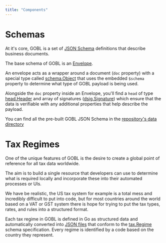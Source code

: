 ```yaml
---
title: "Components"
---
```


# Schemas

At it's core, GOBL is a set of [JSON Schema](https://json-schema.org/) definitions that describe business documents.

The base schema of GOBL is an [Envelope](/draft-0/envelope).

An envelope acts as a wrapper around a document (`doc` property) with a special type called [schema.Object](/draft-0/schema/object) that uses the embedded `$schema` property to determine what type of GOBL payload is being used.

Alongside the `doc` property inside an Envelope, you'll find a `head` of type [head.Header](/draft-0/head/header) and array of signatures ([dsig.Signature](/draft-0/dsig/signature)) which ensure that the data is verifiable with any additional properties that help describe the payload.

You can find all the pre-built GOBL JSON Schema in the [repository's data directory](https://github.com/invopop/gobl/tree/main/data/schemas)

# Tax Regimes

One of the unique features of GOBL is the desire to create a global point of reference for all tax data worldwide.

The aim is to build a single resource that developers can use to determine what is required locally and incorporate these into their automated processes or UIs.

We have be realistic, the US tax system for example is a total mess and incredibly difficult to put into code, but for most countries around the world based on a VAT or GST system there is hope for trying to put the tax types, rates, and rules into a structured format.

Each tax regime in GOBL is defined in Go as structured data and automatically converted into [JSON files](https://github.com/invopop/gobl/tree/main/build/regimes) that conform to the [tax.Regime](/draft-0/tax/regime) schema specification. Every regime is identified by a code based on the country they represent.
